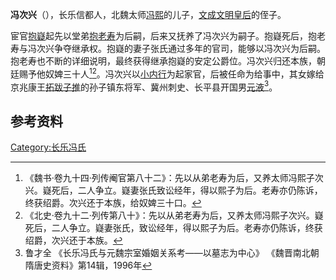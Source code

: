 '''冯次兴'''（{{bd|？||？||}}），长乐信都人，北魏太师[[冯熙|冯熙]]的儿子，[[文成文明皇后|文成文明皇后]]的侄子。

宦官[[抱嶷|抱嶷]]起先以堂弟[[抱老寿|抱老寿]]为后嗣，后来又抚养了冯次兴为嗣子。抱嶷死后，抱老寿与冯次兴争夺继承权。抱嶷的妻子张氏通过多年的官司，能够以冯次兴为后嗣。抱老寿也不断的详细说明，最终获得继承抱嶷的安定公爵位。冯次兴归还本族，朝廷赐予他奴婢三十人<ref>《魏书·卷九十四·列传阉官第八十二》：先以从弟老寿为后，又养太师冯熙子次兴。嶷死后，二人争立。嶷妻张氏致讼经年，得以熙子为后。老寿亦仍陈诉，终获绍爵。次兴还于本族，给奴婢三十口。</ref><ref>《北史·卷九十二·列传第八十》：先以从弟老寿为后，又养太师冯熙子次兴。嶷死后，二人争立。嶷妻张氏，致讼经年，得以熙子为后。老寿亦仍陈诉，终获绍爵，次兴还于本族。</ref>。冯次兴以[[小内行|小内行]]为起家官，后被任命为给事中，其女嫁给京兆康王[[拓跋子推|拓跋子推]]的孙子镇东将军、冀州刺史、长平县开国男[[元液|元液]]<ref>鲁才全 《长乐冯氏与元魏宗室婚姻关系考——以墓志为中心》 《魏晋南北朝隋唐史资料》第14辑，1996年</ref>。

==参考资料==
{{reflist}}

[[Category:长乐冯氏|Category:长乐冯氏]]